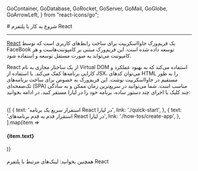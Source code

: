 
  GoContainer,
  GoDatabase,
  GoRocket,
  GoServer,
  GoMail,
  GoGlobe,
  GoArrowLeft,
} from "react-icons/go";


<Layout>
<Head>
<title>مستندات شروع به کار با React - لیارا</title>
<meta property="og:title" content="مستندات خدمات رایانش ابری لیارا" />
<meta property="og:description" content="مستندات مربوط به شروع کار با پلتفرم React در لیارا"  />
<meta property="og:image" content="https://files.liara.ir/liara/logos/liara-poster.jpg" />
</Head>
# شروع به کار با پلتفرم React
<hr className="mb-2" />

<a href="https://react.dev/" className="text-[#2196f3] ">React</a> یک فریم‌ورک جاوااسکریپت برای ساخت رابط‌های کاربری است که توسط FaceBook توسعه داده شده است. این فریم‌ورک مبتنی بر کامپوننت‌هاست و هر کامپوننت می‌تواند به صورت مستقل توسعه و استفاده شود.
<div className="h-2" />

React از یک ساختار مجازی به نام Virtual DOM استفاده می‌کند که به بهبود عملکرد و کارایی برنامه‌ها کمک می‌کند. با استفاده از JSX، می‌توان کدهای HTML را به طور مستقیم در جاوااسکریپت نوشت. این فریم‌ورک به خصوص برای ساخت برنامه‌های تک‌صفحه‌ای (SPA) مناسب است.
شما می‌توانید در سریع‌ترین زمان ممکن و به سادگی چند کلیک یا اجرای چند دستور ساده، برنامه خود را در لیارا مستقر کنید. در ادامه بخوانید:

<br />

<div className="grid md:grid-cols-2 gap-4">
            {[
    {
      text: 'استقرار سریع یک برنامه React در لیارا',
      link: './quick-start',
    },
    {
      text: 'استقرار قدم به قدم برنامه‌های React در لیارا',
      link: './how-tos/create-app',
    },
  ].map(item =>
              <Link href={item.link}>
                <Card className="flex cursor-pointer w-full items-center justify-between">
                  <div className="flex items-center gap-3">
                    <h4>
                      {item.text}
                    </h4>
                  </div>
                  <GoArrowLeft className="ml-1" />
                </Card>
              </Link>
            )}
          </div>

<br />

<Alert variant="success">
همچنین بخوانید:
<Link href='./related-links' className="text-[#2196f3] ">
 لینک‌های مرتبط با پلتفرم React
</Link>
</Alert>
<br />

</Layout>